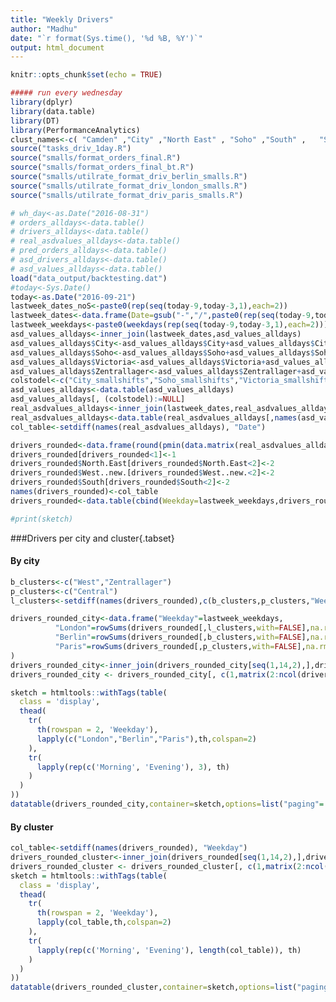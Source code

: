 ```yaml
---
title: "Weekly Drivers"
author: "Madhu"
date: "`r format(Sys.time(), '%d %B, %Y')`"
output: html_document
--- 
```


```r
knitr::opts_chunk$set(echo = TRUE)
```

```r
##### run every wednesday
library(dplyr)
library(data.table)
library(DT)
library(PerformanceAnalytics)
clust_names<-c( "Camden" ,"City" ,"North East" , "Soho" ,"South" ,   "Southeast" ,"Victoria" , "West (new)", "West", "Zentrallager","Central" )
source("tasks_driv_1day.R")
source("smalls/format_orders_final.R")
source("smalls/format_orders_final_bt.R")
source("smalls/utilrate_format_driv_berlin_smalls.R")
source("smalls/utilrate_format_driv_london_smalls.R")
source("smalls/utilrate_format_driv_paris_smalls.R")

# wh_day<-as.Date("2016-08-31")
# orders_alldays<-data.table()
# drivers_alldays<-data.table()
# real_asdvalues_alldays<-data.table()
# pred_orders_alldays<-data.table()
# asd_drivers_alldays<-data.table()
# asd_values_alldays<-data.table()
load("data_output/backtesting.dat")
#today<-Sys.Date()
today<-as.Date("2016-09-21")
lastweek_dates_noS<-paste0(rep(seq(today-9,today-3,1),each=2))
lastweek_dates<-data.frame(Date=gsub("-","/",paste0(rep(seq(today-9,today-3,1),each=2),rep(c("-MS","-ES"),7))))
lastweek_weekdays<-paste0(weekdays(rep(seq(today-9,today-3,1),each=2)))
asd_values_alldays<-inner_join(lastweek_dates,asd_values_alldays)
asd_values_alldays$City<-asd_values_alldays$City+asd_values_alldays$City_smallshifts
asd_values_alldays$Soho<-asd_values_alldays$Soho+asd_values_alldays$Soho_smallshifts
asd_values_alldays$Victoria<-asd_values_alldays$Victoria+asd_values_alldays$Victoria_smallshifts
asd_values_alldays$Zentrallager<-asd_values_alldays$Zentrallager+asd_values_alldays$Zentrallager_smallshifts
colstodel<-c("City_smallshifts","Soho_smallshifts","Victoria_smallshifts","Zentrallager_smallshifts")
asd_values_alldays<-data.table(asd_values_alldays)
asd_values_alldays[, (colstodel):=NULL]
real_asdvalues_alldays<-inner_join(lastweek_dates,real_asdvalues_alldays)
real_asdvalues_alldays<-data.table(real_asdvalues_alldays[,names(asd_values_alldays)])
col_table<-setdiff(names(real_asdvalues_alldays), "Date")

drivers_rounded<-data.frame(round(pmin(data.matrix(real_asdvalues_alldays[,c(2:ncol(real_asdvalues_alldays)),with=FALSE]),data.matrix(asd_values_alldays[,c(2:ncol(asd_values_alldays)),with=FALSE]))))
drivers_rounded[drivers_rounded<1]<-1
drivers_rounded$North.East[drivers_rounded$North.East<2]<-2
drivers_rounded$West..new.[drivers_rounded$West..new.<2]<-2
drivers_rounded$South[drivers_rounded$South<2]<-2
names(drivers_rounded)<-col_table
drivers_rounded<-data.table(cbind(Weekday=lastweek_weekdays,drivers_rounded))

#print(sketch)
```

###Drivers per city and cluster{.tabset}

#### By city
```r

b_clusters<-c("West","Zentrallager")
p_clusters<-c("Central")
l_clusters<-setdiff(names(drivers_rounded),c(b_clusters,p_clusters,"Weekday"))

drivers_rounded_city<-data.frame("Weekday"=lastweek_weekdays,
          "London"=rowSums(drivers_rounded[,l_clusters,with=FALSE],na.rm=TRUE),
          "Berlin"=rowSums(drivers_rounded[,b_clusters,with=FALSE],na.rm=TRUE),
          "Paris"=rowSums(drivers_rounded[,p_clusters,with=FALSE],na.rm=TRUE)
)
drivers_rounded_city<-inner_join(drivers_rounded_city[seq(1,14,2),],drivers_rounded_city[seq(2,14,2),],by="Weekday",suffix=c(".Morning",".Evening"))
drivers_rounded_city <- drivers_rounded_city[, c(1,matrix(2:ncol(drivers_rounded_city), nrow = 2, byrow = T))]

sketch = htmltools::withTags(table(
  class = 'display',
  thead(
    tr(
      th(rowspan = 2, 'Weekday'),
      lapply(c("London","Berlin","Paris"),th,colspan=2)
    ),
    tr(
      lapply(rep(c('Morning', 'Evening'), 3), th)
    )
  )
))
datatable(drivers_rounded_city,container=sketch,options=list("paging"= F,"searching"=F,"autoWidth"= F), rownames = FALSE)
```

#### By cluster
```r

col_table<-setdiff(names(drivers_rounded), "Weekday")
drivers_rounded_cluster<-inner_join(drivers_rounded[seq(1,14,2),],drivers_rounded[seq(2,14,2),],by="Weekday",suffix=c(".Morning",".Evening"))
drivers_rounded_cluster <- drivers_rounded_cluster[, c(1,matrix(2:ncol(drivers_rounded_cluster), nrow = 2, byrow = T))]
sketch = htmltools::withTags(table(
  class = 'display',
  thead(
    tr(
      th(rowspan = 2, 'Weekday'),
      lapply(col_table,th,colspan=2)
    ),
    tr(
      lapply(rep(c('Morning', 'Evening'), length(col_table)), th)
    )
  )
))
datatable(drivers_rounded_cluster,container=sketch,options=list("paging"= F,"searching"=F,"autoWidth"= F), rownames = FALSE)
```

